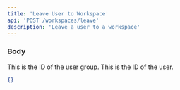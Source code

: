 ```yaml
---
title: 'Leave User to Workspace'
api: 'POST /workspaces/leave'
description: 'Leave a user to a workspace'
---
```


### Body

<ParamField body="workspace_id" type="string" required>
  This is the ID of the user group.
</ParamField>

<ParamField body="user_id" type="string" required>
  This is the ID of the user.
</ParamField>

<ResponseExample>

```json 201: Created
{}
```

</ResponseExample>
